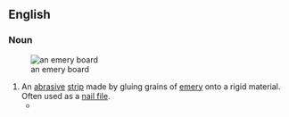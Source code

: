 ==English==

===Noun===
{{en-noun}}
[[File:Emeryboard.jpg|thumb|right|an emery board]]
# An [[abrasive]] [[strip]] made by gluing grains of [[emery]] onto a rigid material. Often used as a [[nail file]].
#* {{quote-text|lang=en|year=2009|author=Chris Epting|title=The Early Polo Grounds|page=1948|passage=He was known for throwing the “emery ball,” a baseball that had been scuffed with a piece of '''emery board''' hidden in the heel of his glove.}}